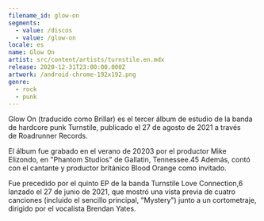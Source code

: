 ```yaml
---
filename_id: glow-on
segments:
  - value: /discos
  - value: /glow-on
locale: es
name: Glow On
artist: src/content/artists/turnstile.en.mdx
release: 2020-12-31T23:00:00.000Z
artwork: /android-chrome-192x192.png
genre:
  - rock
  - punk
---
```


Glow On (traducido como Brillar) es el tercer álbum de estudio de la banda de hardcore punk Turnstile, publicado el 27 de agosto de 2021 a través de Roadrunner Records.

El álbum fue grabado en el verano de 20203​ por el productor Mike Elizondo, en "Phantom Studios" de Gallatin, Tennessee.4​5​ Además, contó con el cantante y productor británico Blood Orange como invitado.

Fue precedido por el quinto EP de la banda Turnstile Love Connection,6​ lanzado el 27 de junio de 2021, que mostró una vista previa de cuatro canciones (incluido el sencillo principal, "Mystery") junto a un cortometraje, dirigido por el vocalista Brendan Yates.
